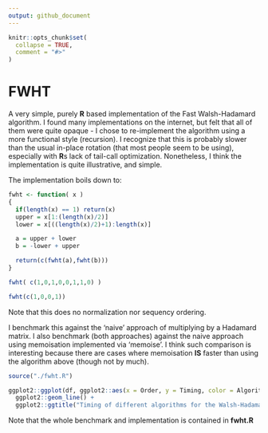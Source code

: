 ```yaml
---
output: github_document
---
```


<!-- README.md is generated from README.Rmd. Please edit that file -->

```r
knitr::opts_chunk$set(
  collapse = TRUE,
  comment = "#>"
)
```

# FWHT

A very simple, purely **R** based implementation of the Fast Walsh-Hadamard algorithm. 
I found many implementations on the internet, but felt that all of them were quite opaque - 
I chose to re-implement the algorithm using a more functional style (recursion). 
I recognize that this is probably slower than the usual in-place rotation (that most people 
seem to be using), especially with **R**s lack of tail-call optimization. Nonetheless, I think the implementation 
is quite illustrative, and simple. 

The implementation boils down to: 
```r
fwht <- function( x )
{
  if(length(x) == 1) return(x) 
  upper = x[1:(length(x)/2)]
  lower = x[((length(x)/2)+1):length(x)]

  a = upper + lower
  b = -lower + upper

  return(c(fwht(a),fwht(b)))
}

fwht( c(1,0,1,0,0,1,1,0) )

fwht(c(1,0,0,1))

```
Note that this does no normalization nor sequency ordering. 

I benchmark this against the 'naive' approach of multiplying by a Hadamard matrix. 
I also benchmark (both approaches) against the naive approach using memoisation 
implemented via 'memoise'. I think such comparison is interesting because there 
are cases where memoisation **IS** faster than using the algorithm above (though not by much).

```r
source("./fwht.R")
```

```r
ggplot2::ggplot(df, ggplot2::aes(x = Order, y = Timing, color = Algorithm)) + 
  ggplot2::geom_line() +
  ggplot2::ggtitle("Timing of different algorithms for the Walsh-Hadamard transform", subtitle = "Order is the size of the generated vector, as a power of 2")
```

Note that the whole benchmark and implementation is contained in **fwht.R**


